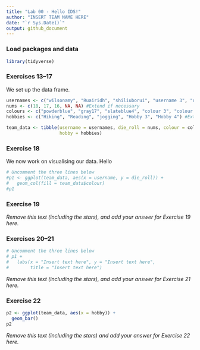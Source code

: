 ```yaml
---
title: "Lab 00 - Hello IDS!"
author: "INSERT TEAM NAME HERE"
date: "`r Sys.Date()`"
output: github_document
---
```


### Load packages and data

```r
library(tidyverse) 
```

### Exercises 13--17

We set up the data frame.

```r
usernames <- c("wilsonamy", "Ruairidh", "shiliuborui", "username 3", "username 4") #Extend if necessary
nums <- c(18, 17, 16, NA, NA) #Extend if necessary
colours <- c("powderblue", "gray17", "slateblue4", "colour 3", "colour 4") #Extend if necessary
hobbies <- c("Hiking", "Reading", "jogging", "Hobby 3", "Hobby 4") #Extend if necessary

team_data <- tibble(username = usernames, die_roll = nums, colour = colours,
                    hobby = hobbies)
```

### Exercise 18
We now work on visualising our data. Hello

```r
# Uncomment the three lines below
#p1 <- ggplot(team_data, aes(x = username, y = die_roll)) +
#   geom_col(fill = team_data$colour)
#p1
```

### Exercise 19

*Remove this text (including the stars), and add your answer for Exercise 19 here.*

### Exercises 20--21

```r
# Uncomment the three lines below
# p1 +
#   labs(x = "Insert text here", y = "Insert text here",
#        title = "Insert text here")
```

*Remove this text (including the stars), and add your answer for Exercise 21 here.*

### Exercise 22

```r
p2 <- ggplot(team_data, aes(x = hobby)) +
  geom_bar()
p2
```

*Remove this text (including the stars) and add your answer for Exercise 22 here.*
